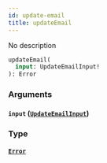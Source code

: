 ```yaml
---
id: update-email
title: updateEmail
---
```



No description

```graphql
updateEmail(
  input: UpdateEmailInput!
): Error
```


### Arguments

#### `input` ([`UpdateEmailInput`](../../references/inputs/update-email-input))




### Type

#### [`Error`](../../references/objects/error) 







